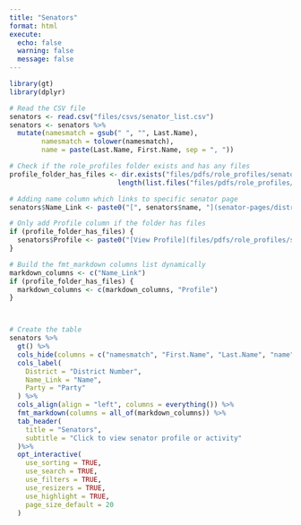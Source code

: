 ```yaml
---
title: "Senators"
format: html
execute:
  echo: false
  warning: false
  message: false
---
```


```r
library(gt)
library(dplyr)

# Read the CSV file
senators <- read.csv("files/csvs/senator_list.csv")
senators <- senators %>%
  mutate(namesmatch = gsub(" ", "", Last.Name),
        namesmatch = tolower(namesmatch),
        name = paste(Last.Name, First.Name, sep = ", "))

# Check if the role_profiles folder exists and has any files
profile_folder_has_files <- dir.exists("files/pdfs/role_profiles/senators") && 
                           length(list.files("files/pdfs/role_profiles/senators")) > 0

# Adding name column which links to specific senator page
senators$Name_Link <- paste0("[", senators$name, "](senator-pages/district_", senators$District, ".html)")

# Only add Profile column if the folder has files
if (profile_folder_has_files) {
  senators$Profile <- paste0("[View Profile](files/pdfs/role_profiles/senators/", senators$namesmatch, "_",  senators$District, "_profile.pdf)")
}

# Build the fmt_markdown columns list dynamically
markdown_columns <- c("Name_Link") 
if (profile_folder_has_files) {
  markdown_columns <- c(markdown_columns, "Profile")
}



# Create the table
senators %>%
  gt() %>%
  cols_hide(columns = c("namesmatch", "First.Name", "Last.Name", "name")) %>%
  cols_label(
    District = "District Number",
    Name_Link = "Name",
    Party = "Party"
  ) %>%
  cols_align(align = "left", columns = everything()) %>% 
  fmt_markdown(columns = all_of(markdown_columns)) %>%
  tab_header(
    title = "Senators",
    subtitle = "Click to view senator profile or activity"
  )%>%
  opt_interactive(
    use_sorting = TRUE,
    use_search = TRUE,
    use_filters = TRUE,
    use_resizers = TRUE,
    use_highlight = TRUE,
    page_size_default = 20
  )
```